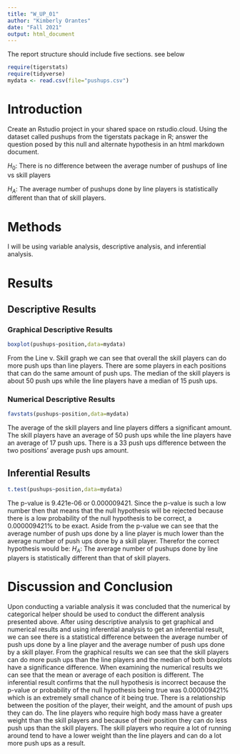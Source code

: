 ```yaml
---
title: "W_UP_01"
author: "Kimberly Orantes"
date: "Fall 2021"
output: html_document
---
```




The report structure should include five sections.  see below



```r
require(tigerstats)
require(tidyverse)
mydata <- read.csv(file="pushups.csv")
```

# Introduction

<!--In this section you explain what you are trying to show. Where did the data come from? What is the research or other question you are trying to answer?!-->

Create an Rstudio project in your shared space on rstudio.cloud.  Using the dataset called pushups from the tigerstats package in R; answer the question posed by this null and alternate hypothesis in an html markdown document.

$H_0$: There is no difference between the average number of pushups of line vs skill players

$H_A$: The average number of pushups done by line players is statistically different than that of skill players.

# Methods

<!--Decide on your methods: use "variable analysis" or other appropriate descriptors. Make sure to choose at least one graphical method and at least one numerical method.!-->
I will be using variable analysis, descriptive analysis, and inferential analysis.  
  
# Results

<!--Divide this section into two sub-sections: One for your descriptive results and one for your inferential results.!-->

## Descriptive Results

### Graphical Descriptive Results

<!--Graphical results here. Make sure to show your code. Provide appropriate labels for axes, giving units if possible, and provide a good title for the graph, too. Use the graphical results to describe the patterns if any that exist in the data as focused toward the research question!-->

```r
boxplot(pushups~position,data=mydata)
```

From the Line v. Skill graph we can see that overall the skill players can do more push ups than line players. There are some players in each positions that can do the same amount of push ups. The median of the skill players is about 50 push ups while the line players have a median of 15 push ups.    
  
### Numerical Descriptive Results

<!--Numerical results go here. Use the numerical results to describe the patterns if any that exist in the data as focused toward the research question!-->

```r
favstats(pushups~position,data=mydata)
```

The average of the skill players and line players differs a significant amount. The skill players have an average of 50 push ups while the line players have an average of 17 push ups. There is a 33 push ups difference between the two positions' average push ups amount.  
  
## Inferential Results

<!--State hypothesis clearly. Make sure your discussion of the inferential test covers all the aspects that the test output produces, such as test statistic, p-value etc. Make a decision about the null hypothesis, explain the assumptions on which the selected test/procedure was based, and why the chosen procedure satisfys the assumptions and is appropriate to answer the research question!-->

```r
t.test(pushups~position,data=mydata)
```
  
The p-value is 9.421e-06 or 0.000009421. Since the p-value is such a low number then that means that the null hypothesis will be rejected because there is a low probability of the null hypothesis to be correct, a 0.000009421% to be exact. Aside from the p-value we can see that the average number of push ups done by a line player is much lower than the average number of push ups done by a skill player. Therefor the correct hypothesis would be: $H_A$: The average number of pushups done by line players is statistically different than that of skill players.  
  
# Discussion and Conclusion

<!--Discussion and conclusion here. If you found a relationship be sure to consider whether the relationship occurs because one of the variavbles causes the other, or whether they perhasps are related for some other reason. Watch the chapter 6 videos from the GeorgeTown videos collection.!-->

Upon conducting a variable analysis it was concluded that the numerical by categorical helper should be used to conduct the different analysis presented above. After using descriptive analysis to get graphical and numerical results and using inferential analysis to get an inferential result, we can see there is a statistical difference between the average number of push ups done by a line player and the average number of push ups done by a skill player. From the graphical results we can see that the skill players can do more push ups than the line players and the median of both boxplots have a significance difference. When examining the numerical results we can see that the mean or average of each position is different. The inferential result confirms that the null hypothesis is incorrect because the p-value or probability of the null hypothesis being true was 0.000009421% which is an extremely small chance of it being true. There is a relationship between the position of the player, their weight, and the amount of push ups they can do. The line players who require high body mass have a greater weight than the skill players and because of their position they can do less push ups than the skill players. The skill players who require a lot of running around tend to have a lower weight than the line players and can do a lot more push ups as a result.  
  
